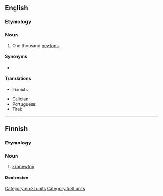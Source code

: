 {{also|kilo-newton}}
==English==

===Etymology===
{{prefix|en|kilo|newton}}

===Noun===
{{en-noun}}

# One thousand [[newton]]s.

====Synonyms====
* {{l|en|kN}}

====Translations====
{{trans-top|one thousand newtons}}
* Finnish: {{t+|fi|kilonewton}}
{{trans-mid}}
* Galician: {{t+|gl|quilonewton}}
* Portuguese: {{t|pt|quilonewton|m}}
* Thai: {{t|th|กิโลนิวตัน}}
{{trans-bottom}}

[[Category:en:SI units]]

----

==Finnish==

===Etymology===
{{prefix|fi|kilo|newton}}

===Noun===
{{fi-noun}}

# [[#English|kilonewton]]

====Declension====
{{fi-decl-paperi|kilonewton|a|i=0}}

[[Category:fi:SI units]]